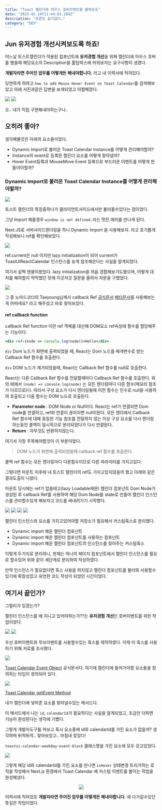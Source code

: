 ```yaml
---
title: "Toast 캘린더에 마우스 호버이벤트를 붙여보죠"
date: "2023-02-14T11:44:03.284Z"
description: "프론트 쉽지않다."
category: "DEV"
---
```


## Jun 유저경험 개선시켜보도록 하죠!

어느날 토스트캘린더가 적용된 컴포넌트에 **유저경험 개선**을 위해 캘린더에 마우스 호버를 했을때 해당요소의 Description을 툴팁박스에 띄워보자는 요구사항이 생겼다.

**개발자라면 주어진 업무를 어떻게든 해내야합니다.** 라고 내 이력서에 적혀있다.

당연하게 하려고 `how to add Mouse Hover Event on Toast Calendar`를 검색해보았고 아래 사진과같은 답변을 보게되었고 아찔해졌다.

![](./issue.png)
![](./comment.png)

오.. 내가 직접 구현해내야하는구나..

## 오히려 좋아?

생각해볼것은 아래의 요소들이었다.

- Dynamic Import로 불러온 Toast Calendar Instance를 어떻게 관리해야할까?
- Instance의 event로 등록된 캘린더 요소를 어떻게 찾아낼까?
- Hover Event등록과 MouseMove Event 등록으로 부드러운 이벤트를 어떻게 만들어야할까?

### Dynamic Import로 불러온 Toast Calendar Instance를 어떻게 관리해야할까?

![](./dynamicCalendar.png)

토스트 캘린더의 특징중하나가 클라이언트사이드에서만 불러올수있다는 점이었다.

그냥 import 해올경우 `window is not defined.`라는 멋진 에러를 만나게 된다.

Next.JS로 서버사이드렌더링을 하니 Dynamic Import 을 사용해보자. 라고 호기롭게 작성해보니 ref를 확인해보았다.

![](./null.png)

ref.current은 null 이지만 lazy initialization이 되어 current가 ToastUIReactCalendar 인스턴스를 늦게 참조해온다는 사실을 알게되었다.

여기서 살짝 멘붕이왔었다. lazy initialization을 처음 경험해보기도했으며, 어떻게 대처를 해야할지 막막했던 탓에 이곳저곳 질문을 올려서 자문을 구했었다.

![](./question.png)

그 중 노마드코더의 Taeyoung님께서 callback Ref [공식문서](https://ko.reactjs.org/docs/refs-and-the-dom.html#callback-refs) [베타문서](https://beta.reactjs.org/reference/react-dom/components/common#ref-callback)를 사용해보는게 어떠세요? 라고 해주셨고 바로 찾아보았다.

#### ref callback function

callback Ref function 이란 ref 객체를 대신해 DOM요소 ref속성에 함수를 할당해주는 기능이다.

```jsx
<div ref={node => console.log(node)}>Hello</div>
```

`div` Dom 노드가 화면에 출력되었을 때, React는 Dom 노드를 매개변수로 받는 Callback Ref 함수를 호출한다.

`div` DOM 노드가 제거되었을때, React는 Callback Ref 함수를 null로 호출한다.

React는 다른 Callback Ref 함수를 전달할때마다 Callback Ref 함수를 호출한다. 위의 에에서 `(node) => console.log(node)` 는 모든 렌더링마다 다른 함수(메모리 참조가 다르므로)다. 따라서 구성 요소가 다시 렌더링될때 이전 함수는 인수로 null을 사용하여 호출되고 다음 함수는 DOM 노드로 호출된다.

- **Parameter node** : DOM Node or Null이다. React는 ref가 연결되면 Dom node를 연결하고, ref와 연결이 끊어지면 null이된다. 모든 렌더에서 Callback Ref 함수에 대해 동일한 기능 참조를 전달하지 않는 이상 구성 요소를 다시 렌더링하는동안 콜백이 일시적으로 분리되었다가 다시 연결된다.
- **Return** : 아무것도 반환하지않는다.

여기서 가장 주목해야할것이 이 부분이었다.

> DOM 노드가 화면에 출력되었을때 callback ref 함수를 호출한다.

콜백 ref 함수는 모든 렌더링마다 다른함수이므로 다른 파라미터를 가지고있다.

그렇다면 마운트 이후에 내 토스트 캘린더의 ref도 가지고있지않을까 했고 아래와 같은 결과도출이 나왔다.

마운트 당시에는 ref가 없을테고(lazy Loadable때문) 캘린더 컴포넌트 Dom Node가 생성된 후 callback Ref를 사용하여 해당 Dom Node를 state로 만들어 캘린더 인스턴스를 관리할수있게 해보자고 코드를 써내려가기 시작했다.

![](./useCalendar.png)
![](./instance.png)
![](./dynamic.png)
![](./calendar.png)

캘린더 인스턴스와 요소를 가지고있어야할 저장소가 필요해서 커스텀훅스로 분리했다.

- Dynamic import 해온 캘린더 컴포넌트
- Dynamic import 해온 캘린더 컴포넌트를 사용하는 컴포넌트
- Dynamic import 해온 캘린더 컴포넌트의 인스턴스를 찾아주는 커스텀훅스

이렇게 두가지로 분리하니, 현재는 하나의 페이지 컴포넌트에서 캘린더 인스턴스를 필요로 할수있어 위와 같이 세단계로 분리하여 작성하였다.

만약 인스턴스가 필요없다면 훅스 사용을 하지않고 캘린더 컴포넌트를 불러와 사용할수있기에 확장성있고 유연한 코드 작성이 되었던 시간이었다.

## 여기서 끝인가?

그럴리가 있겠는가?

캘린더 인스턴스를 왜 지니고 있어야하는가??는 **유저경험 개선**인 호버이벤트를 위한 작업이었다.

![](./useMouseOver.png)
![](./useMouseMove.png)

우선 호버이벤트와 무브이벤트를 사용할수있는 훅스를 제작하였다. 이제 이 훅스를 사용하기 위해 자료를 조사했다.

![](./getEvents.png)

[Toast Calendar Event Object](https://github.com/nhn/tui.calendar/blob/main/docs/ko/apis/event-object.md) 공식문서다. 여기에 캘린더에 들어가야할 요소들을 정의하는 타입이 정의되어 있다.

![](./events.png)

[Toast Calendar getEvent Method](https://github.com/nhn/tui.calendar/blob/main/docs/ko/apis/calendar.md#getevent)

내가 캘린더에 넣어준 요소를 찾아낼수있는 메서드다.

이 메서드에서 나는 `id`, `calendarId`가 필요하다는 사실을 알게되었고, 조금만 더하면 기능이 완성된다는 생각에 기뻤다.

그렇게 개발자도구를 켜보고 혹시 요소중에 id와 calendarId를 가진 요소가 없을까? 생각하며 뒤적뒤적.. 찾아보았고.. 마침내 찾았다!

`toastui-calendar-weekday-event-block` 클래스명을 가진 요소에 모두 갖고있었다.

![](./dom.png)

그렇게 해당 id와 calendarId를 가진 요소를 만나면 `isHover` 상태변경 트리거하는 로직을 작성해서 Next.js 환경에서 Toast Calendar 에 커스텀 이벤트를 붙이는 작업을 완성해냈다.

<p align="center">
<img src="./result.gif"/>
</p>

이력서에 적혀있듯 **개발자라면 주어진 업무를 어떻게든 해내야합니다.** 에 다가갈수있던 뜻깊은 작업이었다.
